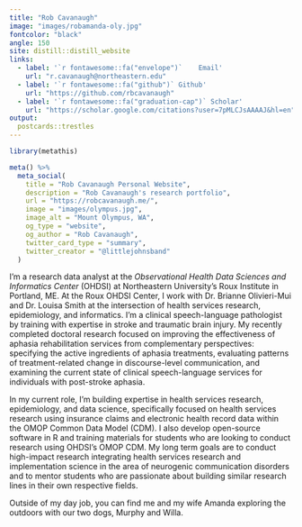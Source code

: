 ```yaml
---
title: "Rob Cavanaugh"
image: "images/robamanda-oly.jpg"
fontcolor: "black"
angle: 150
site: distill::distill_website
links:
  - label: '`r fontawesome::fa("envelope")`    Email'
    url: "r.cavanaugh@northeastern.edu"
  - label: '`r fontawesome::fa("github")` Github'
    url: "https://github.com/rbcavanaugh"
  - label: '`r fontawesome::fa("graduation-cap")` Scholar'
    url: "https://scholar.google.com/citations?user=7pMLCJsAAAAJ&hl=en"
output:
  postcards::trestles
---
```

 
```r
library(metathis)

meta() %>%
  meta_social(
    title = "Rob Cavanaugh Personal Website",
    description = "Rob Cavanaugh's research portfolio",
    url = "https://robcavanaugh.me/",
    image = "images/olympus.jpg",
    image_alt = "Mount Olympus, WA",
    og_type = "website",
    og_author = "Rob Cavanaugh",
    twitter_card_type = "summary",
    twitter_creator = "@littlejohnsband"
  )

```

I'm a research data analyst at the *Observational Health Data Sciences and Informatics Center* (OHDSI) at Northeastern University's Roux Institute in Portland, ME. At the Roux OHDSI Center, I work with Dr. Brianne Olivieri-Mui and Dr. Louisa Smith at the intersection of health services research, epidemiology, and informatics. I'm a clinical speech-language pathologist by training with expertise in stroke and traumatic brain injury. My recently completed doctoral research focused on improving the effectiveness of aphasia rehabilitation services from complementary perspectives: specifying the active ingredients of aphasia treatments, evaluating patterns of treatment-related change in discourse-level communication, and examining the current state of clinical speech-language services for individuals with post-stroke aphasia.

In my current role, I'm building expertise in health services research, epidemiology, and data science, specifically focused on health services research using insurance claims and electronic health record data within the OMOP Common Data Model (CDM). I also develop open-source software in R and training materials for students who are looking to conduct research using OHDSI's OMOP CDM. My long term goals are to conduct high-impact research integrating health services research and implementation science in the area of neurogenic communication disorders and to mentor students who are passionate about building similar research lines in their own respective fields. 

Outside of my day job, you can find me and my wife Amanda exploring the outdoors with our two dogs, Murphy and Willa.


<!-- <div style = "box-sizing: border-box; -->
<!--     min-height: 10%; -->
<!--     padding: 0 0 50px; -->
<!--     position: relative;"> -->

<!-- <center style = "bottom: 0; -->
<!--     height: 50px; -->
<!--     left: 0; -->
<!--     position: absolute; -->
<!--     width: 100%;"> -->

<!-- <hr> -->

<!-- <p style="padding-bottom:10px;"><em style="font-size:.75rem;">Built with:</em> -->
<!-- <a href="https://www.tidyverse.org/" target="_blank"> -->
<!--   <img border="0" alt="tidyverse logo" src = "images/tidyverse.svg" height="25px" width="auto" style="margin:0 10px;"> -->
<!-- </a> -->
<!-- <a href="https://rmarkdown.rstudio.com/" target="_blank"> -->
<!--   <img border="0" alt="rmarkdown logo" src = "images/rmarkdown.png" height="25px" width="auto" style="margin:0 10px;"> -->
<!-- </a> -->
<!-- <a href="https://rstudio.github.io/distill/" target="_blank"> -->
<!--   <img border="0" alt="distill logo" src = "images/distill.png" height="25px" width="auto" style="margin:0 10px;"> -->
<!-- </a> -->
<!-- <a href="https://github.com/rstudio/pagedown" target="_blank"> -->
<!--   <img border="0" alt="pagedown logo" src = "images/pagedown.png" height="25px" width="auto" style="margin:0 10px;"> -->
<!-- </a> -->
<!-- <a href="http://nickstrayer.me/datadrivencv/" target="_blank"> -->
<!--   <img border="0" alt="datadriven cv logo" src = "images/ddcv.svg" height="25px" width="auto" style="border-radius:10px; margin:0 10px;"> -->
<!-- </a> -->
<!-- <a href="https://pkg.garrickadenbuie.com/metathis/" target="_blank"> -->
<!--   <img border="0" alt="metathis logo" src = "images/metathis.png" height="25px" width="auto" style="margin:0 10px;"> -->
<!-- </a> -->
<!-- <br> -->
<!-- <em style="font-size:.5em"> -->
<!-- Last updated on `r Sys.Date()` -->
<!-- </em> -->
<!-- </p> -->


<!-- </center> -->

<!-- </div> -->


<!-- body { -->
<!--         background-color: #FFFFFF; -->
<!--       } -->

<!--       .rounded { -->
<!--         border-radius:50%!important; -->
<!--       } -->



